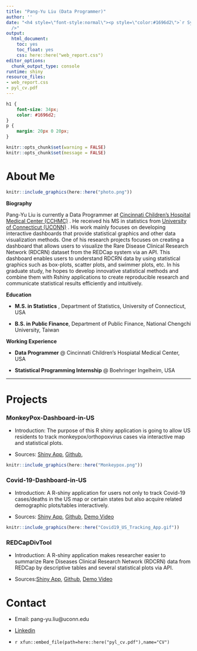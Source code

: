 ---
title: "Pang-Yu Liu (Data Programmer)"
author: ''
date: "<h4 style=\"font-style:normal\"><p style=\"color:#1696d2\">`r Sys.Date()`</p></h4><br
  />"
output:
  html_document:
    toc: yes
    toc_float: yes
    css: here::here("web_report.css")
editor_options:
  chunk_output_type: console
runtime: shiny
resource_files:
- web_report.css
- pyl_cv.pdf
---

<style>
@import url('https://fonts.googleapis.com/css?family=Lato&display=swap');
</style>

<link rel="stylesheet" href="//fonts.googleapis.com/css?family=Lato" />

```{css echo=FALSE}
h1 {
    font-size: 34px;
    color: #1696d2;
}
p {
    margin: 20px 0 20px;
}
```

```{r rmarkdown-setup, echo = FALSE}
knitr::opts_chunk$set(warning = FALSE)
knitr::opts_chunk$set(message = FALSE)
```

# About Me

```{r echo=FALSE,out.width="25%", out.height='25%'}
knitr::include_graphics(here::here("photo.png"))

```

 __Biography__

Pang-Yu Liu is currently a Data Programmer at [Cincinnati Children's Hospital Medical Center (CCHMC)](https://www.cincinnatichildrens.org/research/divisions/b/biostatistics) . He received his MS in statistics from [University of Connecticut (UCONN)](https://stat.uconn.edu/) . His work mainly focuses on developing interactive dashboards that provide statistical graphics and other data visualization methods. One of his research projects focuses on creating a dashboard that allows users to visualize the Rare Disease Clinical Research Network (RDCRN) dataset from the REDCap system via an API. This dashboard enables users to understand RDCRN data by using statistical graphics such as box-plots, scatter plots, and swimmer plots, etc. In his graduate study, he hopes to develop innovative statistical methods and combine them with Rshiny applications to create reproducible research and communicate statistical results efficiently and intuitively.

 **Education**

* **M.S. in Statistics** , Department of Statistics, University of Connecticut, USA

* **B.S. in Public Finance**, Department of Public Finance, National Chengchi University, Taiwan

 **Working Experience**

* **Data Programmer** @ Cincinnati Children's Hospiatal Medical Center, USA


* **Statistical Programming Internship** @ Boehringer Ingelheim, USA

 


-----

# Projects

### **MonkeyPox-Dashboard-in-US**

* Introduction: The purpose of this R shiny application is going to allow US residents to track monkeypox/orthopoxvirus cases via interactive map and statistical plots. 

* Sources: [Shiny App](https://jeffliu.shinyapps.io/MonkeyPoxDashboard/#section-dashboard), [Github](https://github.com/liuc3k/MonkeyPox-Dashboard-in-US),

```{r echo=FALSE ,out.width="75%", out.height='50%'}
knitr::include_graphics(here::here("Monkeypox.png"))

```

### **Covid-19-Dashboard-in-US**



* Introduction: A R-shiny application for users not only to track Covid-19 cases/deaths in the US map or certain states but also acquire related demographic plots/tables interactively.

* Sources: [Shiny App](https://jeffliu.shinyapps.io/covid19dashboard/), [Github](https://github.com/liuc3k/Covid-19-Dashboard-in-US),
[Demo Video](https://youtu.be/ITmgK070nMg)

```{r echo=FALSE, out.width="75%", out.height='50%'}
knitr::include_graphics(here::here("Covid19_US_Tracking_App.gif"))

```

### **REDCapDivTool** 

* Introduction: A R-shiny application makes researcher easier to summarize Rare Diseases Clinical Research Network (RDCRN) data from REDCap by descriptive tables and several statistical plots via API.

* Sources:[Shiny App](https://jeffliu.shinyapps.io/covid19dashboard/), [Github](https://github.com/liuc3k/Redcap2Rshiny),
[Demo Video](https://youtu.be/ITmgK070nMg)



# Contact

* Email: pang-yu.liu@uconn.edu 

* [Linkedin](https://www.linkedin.com/in/pang-yu-liu-468479129) 

* `r xfun::embed_file(path=here::here("pyl_cv.pdf"),name="CV")`








